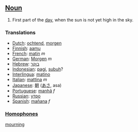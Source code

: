 ==[[Noun]]==

#First part of the [[day]], when the sun is not yet high in the sky.

===Translations===
*[[Dutch]]: [[ochtend]], [[morgen]]
*[[Finnish]]: [[aamu]]
*[[French]]: [[matin]] ''m''
*[[German]]: [[Morgen]] ''m''
*[[Hebrew]]: [[בוקר]]
*[[Indonesian]]: [[pagi]], [[subuh]]?
*[[Interlingua]]: [[matino]]
*[[Italian]]: [[mattina]] ''m''
*[[Japanese]]: [[朝]] ([[あさ]], asa)
*[[Portuguese]]: [[manhã]] ''f''
*[[Russian]]: [[утро]]
*[[Spanish]]: [[mañana]] ''f''

===[[Homophone]]s===
[[mourning]]